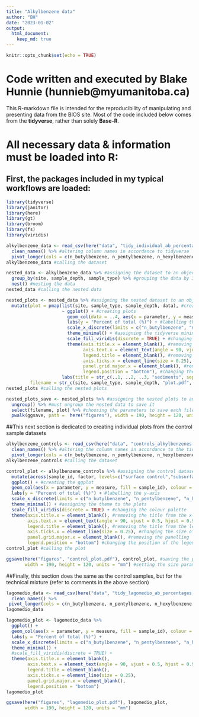 ```yaml
---
title: "Alkylbenzene data"
author: "BH"
date: "2023-01-02"
output: 
  html_document:
    keep_md: true
---
```


```r
knitr::opts_chunk$set(echo = TRUE)
```

# Code written and executed by **Blake Hunnie** (hunnieb@myumanitoba.ca)
This R-markdown file is intended for the reproducibility of manipulating and presenting data from the BIOS site.
Most of the code included below comes from the **tidyverse**, rather than solely **Base-R**.

# All necessary data & information must be loaded into R:
## First, the packages included in my typical workflows are loaded:

```r

library(tidyverse)
library(janitor)
library(here)
library(gt)
library(broom) 
library(fs)
library(viridis)

```



```r

alkylbenzene_data <- read_csv(here("data", "tidy_individual_ab_percentages.csv")) %>% #loading in the csv. file dataset
  clean_names() %>% #altering column names in accordance to tidyverse
  pivot_longer(cols = c(n_butylbenzene, n_pentylbenzene, n_hexylbenzene, n_heptylbenzene, n_octylbenzene, n_nonylbenzene, n_decylbenzene, n_undecylbenzene, n_dodecylbenzene, n_tridecylbenzene, n_tetradecylbenzene, n_pentadecylbenzene, n_hexadecylbenzene, n_heptadecylbenzene, n_octadecylbenzene, n_nonadecylbenzene), names_to = "parameter", values_to = "measure") #taking many columns and converting it into fewer, longer columns
alkylbenzene_data #calling the dataset

```



```r

nested_data <- alkylbenzene_data %>% #assigning the dataset to an object
  group_by(site, sample_depth, sample_type) %>% #grouping the data by 3 variables: site, sample depth, and sample type
  nest() #nesting the data
nested_data #calling the nested data

```


```r

nested_plots <- nested_data %>% #assigning the nested dataset to an object
  mutate(plot = pmap(list(site, sample_type, sample_depth, data), #creating individual objects to automatically generate plots from
                     ~ ggplot() + #creating plots
                       geom_col(data = ..4, aes(x = parameter, y = measure, fill = sample_id), colour = "black", position = "dodge") + #sequentially creating bar plots from the nested data
                       labs(y = "Percent of total (%)") + #labelling the y-axis
                       scale_x_discrete(limits = c("n_butylbenzene", "n_pentylbenzene", "n_hexylbenzene", "n_heptylbenzene", "n_octylbenzene", "n_nonylbenzene", "n_decylbenzene", "n_undecylbenzene", "n_dodecylbenzene", "n_tridecylbenzene", "n_tetradecylbenzene", "n_pentadecylbenzene", "n_hexadecylbenzene", "n_heptadecylbenzene", "n_octadecylbenzene", "n_nonadecylbenzene")) + #ordering the observations on the x-axis
                       theme_minimal() + #assigning the tidyverse minimal theme to the plot
                       scale_fill_viridis(discrete = TRUE) + #changing the colour palette
                       theme(axis.title.x = element_blank(), #removing the title from the x-axis
                             axis.text.x = element_text(angle = 90, vjust = 0.5, hjust = 0.9), #changing the angle of the x-axis text
                             legend.title = element_blank(), #removing the title from the legend
                             axis.ticks.x = element_line(size = 0.25), #changing the size of the x-axis tick marks
                             panel.grid.major.x = element_blank(), #removing the panelling
                             legend.position = "bottom"), #changing the position of the legend
                     labs(title = str_c(..1, ..2, ..3, "sediments", sep = ", "))), #sequentially assigning the titles for each plot
         filename = str_c(site, sample_type, sample_depth, "plot.pdf", sep = "_")) #assigning a filename to each plot
nested_plots #calling the nested plots

```



```r

nested_plots_save <- nested_plots %>% #assigning the nested plots to an object
  ungroup() %>% #must ungroup the nested data to save it
  select(filename, plot) %>% #choosing the parameters to save each file from
  pwalk(ggsave, path =  here("figures"), width = 190, height = 120, units = "mm") #sequentially saving each plot based on the two above variables

```

##This next section is dedicated to creating individual plots from the control sample datasets 

```r

alkylbenzene_controls <- read_csv(here("data", "controls_alkylbenzenes.csv")) %>% #importing the csv. file dataset
  clean_names() %>% #altering the column names in accordance to the tidyverse
  pivot_longer(cols = c(n_butylbenzene, n_pentylbenzene, n_hexylbenzene, n_heptylbenzene, n_octylbenzene, n_nonylbenzene, n_decylbenzene, n_undecylbenzene, n_dodecylbenzene, n_tridecylbenzene, n_tetradecylbenzene, n_pentadecylbenzene, n_hexadecylbenzene, n_heptadecylbenzene, n_octadecylbenzene, n_nonadecylbenzene), names_to = "parameter", values_to = "measure") #taking many columns and converting it into fewer, longer columns
alkylbenzene_controls #calling the dataset

```



```r

control_plot <- alkylbenzene_controls %>% #assigning the control dataset to an object 
  mutate(across(sample_id, factor, levels=c("surface control","subsurface control"))) %>% #separating the results based on sample depth
  ggplot() + #creating the ggplot
  geom_col(aes(x = parameter, y = measure, fill = sample_id), colour = "black", position = "dodge") + #creating a bar plot
  labs(y = "Percent of total (%)") + #labelling the y-axis
  scale_x_discrete(limits = c("n_butylbenzene", "n_pentylbenzene", "n_hexylbenzene", "n_heptylbenzene", "n_octylbenzene", "n_nonylbenzene", "n_decylbenzene", "n_undecylbenzene", "n_dodecylbenzene", "n_tridecylbenzene", "n_tetradecylbenzene", "n_pentadecylbenzene", "n_hexadecylbenzene", "n_heptadecylbenzene", "n_octadecylbenzene", "n_nonadecylbenzene")) + #assigning the order to the observations on the x-axis
  theme_minimal() + #assigning the theme to the plots
  scale_fill_viridis(discrete = TRUE) + #changing the colour palette 
  theme(axis.title.x = element_blank(), #removing the title from the x-axis
        axis.text.x = element_text(angle = 90, vjust = 0.5, hjust = 0.9), #changing the angle of the x-axis text
        legend.title = element_blank(), #removing the title from the legend
        axis.ticks.x = element_line(size = 0.25), #changing the size of the x-axis tick marks
        panel.grid.major.x = element_blank(), #removing the panelling
        legend.position = "bottom") #changing the position of the legend
control_plot #calling the plot

ggsave(here("figures", "control_plot.pdf"), control_plot, #saving the plot as a pdf. file 
       width = 190, height = 120, units = "mm") #setting the size parameters of the saved file


```

##Finally, this section does the same as the control samples, but for the technical mixture (refer to comments in the above section)

```r

lagomedio_data <- read_csv(here("data", "tidy_lagomedio_ab_percentages.csv")) %>%
  clean_names() %>%
 pivot_longer(cols = c(n_butylbenzene, n_pentylbenzene, n_hexylbenzene, n_heptylbenzene, n_octylbenzene, n_nonylbenzene, n_decylbenzene, n_undecylbenzene, n_dodecylbenzene, n_tridecylbenzene, n_tetradecylbenzene, n_pentadecylbenzene, n_hexadecylbenzene, n_heptadecylbenzene, n_octadecylbenzene, n_nonadecylbenzene), names_to = "parameter", values_to = "measure")
lagomedio_data

```


```r

lagomedio_plot <- lagomedio_data %>%
  ggplot() +
  geom_col(aes(x = parameter, y = measure, fill = sample_id), colour = "black", position = "dodge") +
  labs(y = "Percent of total (%)") +
  scale_x_discrete(limits = c("n_butylbenzene", "n_pentylbenzene", "n_hexylbenzene", "n_heptylbenzene", "n_octylbenzene", "n_nonylbenzene", "n_decylbenzene", "n_undecylbenzene", "n_dodecylbenzene", "n_tridecylbenzene", "n_tetradecylbenzene", "n_pentadecylbenzene", "n_hexadecylbenzene", "n_heptadecylbenzene", "n_octadecylbenzene", "n_nonadecylbenzene")) +
  theme_minimal() +
  #scale_fill_viridis(discrete = TRUE) +
  theme(axis.title.x = element_blank(),
        axis.text.x = element_text(angle = 90, vjust = 0.5, hjust = 0.9),
        legend.title = element_blank(),
        axis.ticks.x = element_line(size = 0.25),
        panel.grid.major.x = element_blank(),
        legend.position = "bottom")
lagomedio_plot

ggsave(here("figures", "lagomedio_plot.pdf"), lagomedio_plot,
       width = 190, height = 120, units = "mm") 

```



